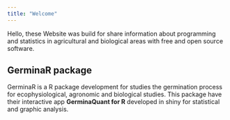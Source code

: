 ```yaml
---
title: "Welcome"
---
```


Hello, these Website was build for share information about programming and statistics in agricultural and biological areas with free and open source software.

## GerminaR package

GerminaR is a R package development for studies the germination process for ecophysiological, agronomic and biological studies. This package have their interactive app **GerminaQuant for R** developed in shiny for statistical and graphic analysis.  

